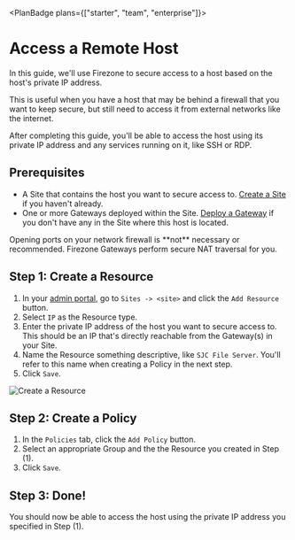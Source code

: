 
<PlanBadge plans={["starter", "team", "enterprise"]}>

# Access a Remote Host

</PlanBadge>

In this guide, we'll use Firezone to secure access to a host based on the
host's private IP address.

This is useful when you have a host that may be behind a firewall that you want
to keep secure, but still need to access it from external networks like the
internet.

After completing this guide, you'll be able to access the host using its private
IP address and any services running on it, like SSH or RDP.

## Prerequisites

- A Site that contains the host you want to secure access to.
  [Create a Site](/kb/deploy/sites) if you haven't already.
- One or more Gateways deployed within the Site.
  [Deploy a Gateway](/kb/deploy/gateways) if you don't have any in the Site
  where this host is located.

<Alert color="warning">
  Opening ports on your network firewall is **not** necessary or recommended.
  Firezone Gateways perform secure NAT traversal for you.
</Alert>

## Step 1: Create a Resource

1. In your [admin portal](https://app.firezone.dev), go to `Sites -> <site>` and
   click the `Add Resource` button.
1. Select `IP` as the Resource type.
1. Enter the private IP address of the host you want to secure access to. This
   should be an IP that's directly reachable from the Gateway(s) in your Site.
1. Name the Resource something descriptive, like `SJC File Server`. You'll refer
   to this name when creating a Policy in the next step.
1. Click `Save`.

<Link
  href="/images/kb/use-cases/host-access/step1.png"
  target="_blank"
  rel="nofollow"
>
  <Image
    src="/images/kb/use-cases/host-access/step1.png"
    alt="Create a Resource"
    width={1200}
    height={1200}
  />
</Link>

## Step 2: Create a Policy

1. In the `Policies` tab, click the `Add Policy` button.
1. Select an appropriate Group and the the Resource you created in Step (1).
1. Click `Save`.

## Step 3: Done!

You should now be able to access the host using the private IP address you
specified in Step (1).

<SupportOptions />
